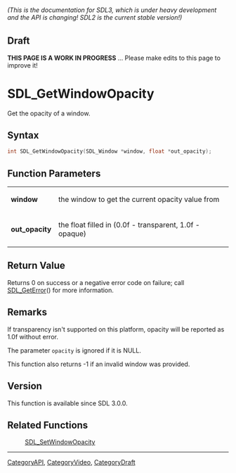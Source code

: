 ====== (This is the documentation for SDL3, which is under heavy development and the API is changing! SDL2 is the current stable version!) ======

== Draft ==

'''THIS PAGE IS A WORK IN PROGRESS''' ... Please make edits to this page to improve it!



<!-- #*^*^*^*^*See https://wiki.libsdl.org/SGFunctions for details on editing this page*^*^*^*^* -->
= SDL_GetWindowOpacity =

Get the opacity of a window.

== Syntax ==

<syntaxhighlight lang='c'>
int SDL_GetWindowOpacity(SDL_Window *window, float *out_opacity);
</syntaxhighlight>

== Function Parameters ==

{|
|'''window'''
|the window to get the current opacity value from
|-
|'''out_opacity'''
|the float filled in (0.0f - transparent, 1.0f - opaque)
|}

== Return Value ==

Returns 0 on success or a negative error code on failure; call
[[SDL_GetError]]() for more information.

== Remarks ==

If transparency isn't supported on this platform, opacity will be reported
as 1.0f without error.

The parameter <code>opacity</code> is ignored if it is NULL.

This function also returns -1 if an invalid window was provided.

== Version ==

This function is available since SDL 3.0.0.

== Related Functions ==

:[[SDL_SetWindowOpacity]]

----
[[CategoryAPI]], [[CategoryVideo]], [[CategoryDraft]]
<!-- #See the Style Guide for instructions on editing the footer. -->


